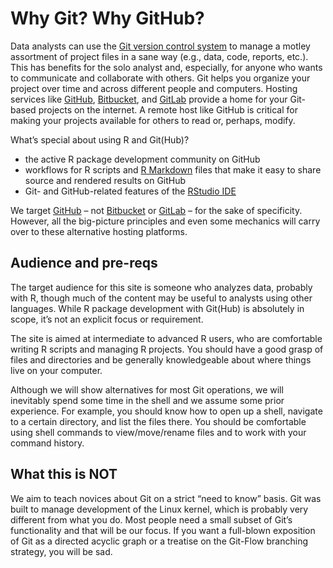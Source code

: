 # Why Git? Why GitHub?

Data analysts can use the [Git version control system](https://git-scm.com) to manage a motley assortment of project files in a sane way (e.g., data, code, reports, etc.). This has benefits for the solo analyst and, especially, for anyone who wants to communicate and collaborate with others. Git helps you organize your project over time and across different people and computers. Hosting services like [GitHub](https://github.com), [Bitbucket](https://bitbucket.org), and [GitLab](https://about.gitlab.com) provide a home for your Git-based projects on the internet. A remote host like GitHub is critical for making your projects available for others to read or, perhaps, modify.

What's special about using R and Git(Hub)?

  * the active R package development community on GitHub
  * workflows for R scripts and [R Markdown](http://rmarkdown.rstudio.com) files that make it easy to share source and rendered results on GitHub
  * Git- and GitHub-related features of the [RStudio IDE](https://www.rstudio.com/products/rstudio-desktop/)

We target [GitHub](https://github.com) -- not [Bitbucket](https://bitbucket.org) or [GitLab](https://about.gitlab.com) -- for the sake of specificity. However, all the big-picture principles and even some mechanics will carry over to these alternative hosting platforms.

<!-- 
[Git](http://git-scm.com) is a __version control system__. Its original purpose was to help groups of developers work collaboratively on big software projects. Git manages the evolution of a set of files -- called a __repository__ -- in a sane, highly structured way. If you have no idea what I'm talking about, think of it as the "Track Changes" features from Microsoft Word but much, much better.

Git has been re-purposed by the data science community. In addition to using it for source code, we use it to manage the motley collection of files that make up typical data analytical projects, which often consist of data, reports, and, yes, source code.

When you want to make your work visible to other people, either in a read-only way or for genuine collaboration, you can make the associated Git repository available on the web. This can be totally public or private to your closest friends. Regardless, this reduces the extra work associated with sharing and collaboration almost to zero, which has huge benefits. [GitHub](https://github.com) is a very popular hosting site that provides this service (and more). If you have no idea what I'm talking about, think of it as DropBox but much better (at least for our purposes).

Full participation in the "data community" these days practically requires familiarity with Git and GitHub. These tools are also helpful to us for course logistics, such as sharing code between instructor and student. For both reasons, we will be using Git and GitHub. Below we explain how to install the Git software locally on your computer.
-->

## Audience and pre-reqs

The target audience for this site is someone who analyzes data, probably with R, though much of the content may be useful to analysts using other languages. While R package development with Git(Hub) is absolutely in scope, it's not an explicit focus or requirement.

The site is aimed at intermediate to advanced R users, who are comfortable writing R scripts and managing R projects. You should have a good grasp of files and directories and be generally knowledgeable about where things live on your computer.

Although we will show alternatives for most Git operations, we will inevitably spend some time in the shell and we assume some prior experience. For example, you should know how to open up a shell, navigate to a certain directory, and list the files there. You should be comfortable using shell commands to view/move/rename files and to work with your command history.

## What this is NOT

We aim to teach novices about Git on a strict "need to know" basis. Git was built to manage development of the Linux kernel, which is probably very different from what you do. Most people need a small subset of Git's functionality and that will be our focus. If you want a full-blown exposition of Git as a directed acyclic graph or a treatise on the Git-Flow branching strategy, you will be sad.
